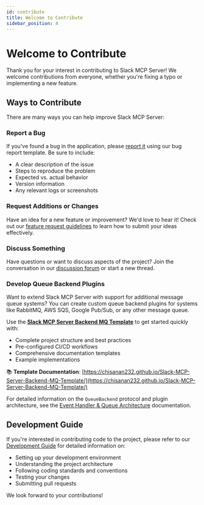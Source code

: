 ```yaml
---
id: contribute
title: Welcome to Contribute
sidebar_position: 4
---
```


# Welcome to Contribute

Thank you for your interest in contributing to Slack MCP Server! We welcome contributions from everyone, whether you're fixing a typo or implementing a new feature.

## Ways to Contribute

There are many ways you can help improve Slack MCP Server:

### Report a Bug

If you've found a bug in the application, please [report it](./report-bug.mdx) using our bug report template. Be sure to include:

- A clear description of the issue
- Steps to reproduce the problem
- Expected vs. actual behavior
- Version information
- Any relevant logs or screenshots

### Request Additions or Changes

Have an idea for a new feature or improvement? We'd love to hear it! Check out our [feature request guidelines](./request-changes.mdx) to learn how to submit your ideas effectively.

### Discuss Something

Have questions or want to discuss aspects of the project? Join the conversation in our [discussion forum](./discuss.mdx) or start a new thread.

### Develop Queue Backend Plugins

Want to extend Slack MCP Server with support for additional message queue systems? You can create custom queue backend plugins for systems like RabbitMQ, AWS SQS, Google Pub/Sub, or any other message queue.

Use the **[Slack MCP Server Backend MQ Template](https://github.com/Chisanan232/Slack-MCP-Server-Backend-MQ-Template)** to get started quickly with:
- Complete project structure and best practices
- Pre-configured CI/CD workflows
- Comprehensive documentation templates
- Example implementations

📚 **Template Documentation**: [https://chisanan232.github.io/Slack-MCP-Server-Backend-MQ-Template/](https://chisanan232.github.io/Slack-MCP-Server-Backend-MQ-Template/)

For detailed information on the `QueueBackend` protocol and plugin architecture, see the [Event Handler & Queue Architecture](/dev/next/architecture/event-handler-queue-architecture#developing-custom-queue-backends) documentation.

## Development Guide

If you're interested in contributing code to the project, please refer to our [Development Guide](/dev/next/) for detailed information on:

- Setting up your development environment
- Understanding the project architecture
- Following coding standards and conventions
- Testing your changes
- Submitting pull requests

We look forward to your contributions!
